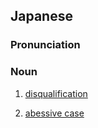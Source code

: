 ==Japanese==
{{ja-kanjitab|けつ|かく|sort=けっかく|yomi=on}}

===Pronunciation===
{{ja-pron|けっかく|y=on}}

===Noun===
{{ja-noun|けっかく}}

# [[disqualification]]
# {{lb|ja|grammar|sort=けっかく}} [[abessive case]] {{gloss|case used to express the lack of something}}